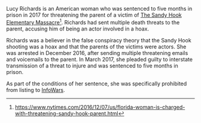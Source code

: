 Lucy Richards is an American woman who was sentenced to five months in prison in 2017 for threatening the parent of a victim of [[The Sandy Hook Elementary Massacre]]<ref>https://www.nytimes.com/2016/12/07/us/florida-woman-is-charged-with-threatening-sandy-hook-parent.html</ref>. Richards had sent multiple death threats to the parent, accusing him of being an actor involved in a hoax.

Richards was a believer in the false conspiracy theory that the Sandy Hook shooting was a hoax and that the parents of the victims were actors. She was arrested in December 2016, after sending multiple threatening emails and voicemails to the parent. In March 2017, she pleaded guilty to interstate transmission of a threat to injure and was sentenced to five months in prison.

As part of the conditions of her sentence, she was specifically prohibited from listing to [[InfoWars]].
